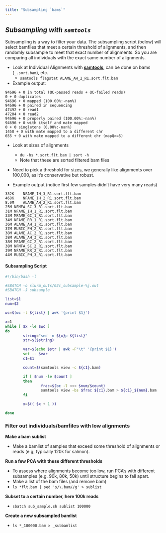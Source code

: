 ```yaml
---
title: "Subsampling `bams`"
---
```


<!-- add link/attach actual subsample script here-->

## *Subsampling with `samtools`*

Subsampling is a way to filter your data. The subsampling script (below) will select bamfiles that meet a certain threshold of alignments, and then randomly subsample to meet that exact number of alignments. So you are comparing all individuals with the exact same number of alignments. 

 - Look at Individual Alignments with **[samtools](http://samtools.sourceforge.net/)**, can be done on bams (`_.sort.bam`), etc.
    - `samtools flagstat ALAME_AH_2_R1.sort.flt.bam`   

 - Example output: 
 
```
94696 + 0 in total (QC-passed reads + QC-failed reads)
0 + 0 duplicates
94696 + 0 mapped (100.00%:-nan%)
94696 + 0 paired in sequencing
47492 + 0 read1
47204 + 0 read2
94696 + 0 properly paired (100.00%:-nan%)
94696 + 0 with itself and mate mapped
0 + 0 singletons (0.00%:-nan%)
1458 + 0 with mate mapped to a different chr
655 + 0 with mate mapped to a different chr (mapQ>=5)
```

 - Look at sizes of alignments
    - `du -hs *.sort.flt.bam | sort -h`
    - Note that these are sorted filtered bam files
 - Need to pick a threshold for sizes, we generally like alignments over 100,000, as it's conservative but robust.

 - Example output (notice first few samples didn't have very many reads)
 
```
332K	NFAME_IH_3_R1.sort.flt.bam
468K	NFAME_IH_2_R1.sort.flt.bam
8.0M	ALAME_AH_2_R1.sort.flt.bam
25M	NFMFA_SC_3_R1.sort.flt.bam
31M	NFAME_IH_1_R1.sort.flt.bam
33M	MFAME_GC_1_R1.sort.flt.bam
34M	NFAME_RR_1_R1.sort.flt.bam
36M	ALAME_AH_1_R1.sort.flt.bam
37M	RUBIC_PH_2_R1.sort.flt.bam
38M	ALAME_AC_2_R1.sort.flt.bam
38M	ALAME_AH_3_R1.sort.flt.bam
38M	MFAME_GC_2_R1.sort.flt.bam
38M	NFMFA_SC_2_R1.sort.flt.bam
39M	NFAME_RR_2_R1.sort.flt.bam
44M	RUBIC_PH_3_R1.sort.flt.bam
```

#### Subsampling Script

```bash

#!/bin/bash -l

#SBATCH -o slurm_outs/02c_subsample-%j.out
#SBATCH -J subsample

list=$1
num=$2

wc=$(wc -l ${list} | awk '{print $1}')

x=1
while [ $x -le $wc ] 
do
        string="sed -n ${x}p ${list}" 
        str=$($string)

        var=$(echo $str | awk -F"\t" '{print $1}')   
        set -- $var
        c1=$1

        count=$(samtools view -c ${c1}.bam)

        if [ $num -le $count ]
        then
                frac=$(bc -l <<< $num/$count)
                samtools view -bs $frac ${c1}.bam > ${c1}_${num}.bam
        fi

        x=$(( $x + 1 ))

done


```

### Filter out individuals/bamfiles with low alignments

**Make a bam sublist**  

  - Make a bamlist of samples that exceed some threshold of alignments or reads (e.g, typically 120k for salmon).

**Run a few PCA with these different thresholds**  

  - To assess where alignments become too low, run PCA's with different subsamples (e.g. 90k, 80k, 50k) until structure begins to fall apart.
  - Make a list of the bam files (and remove bam)
  - `ls *flt.bam | sed 's/\.bam//g' > sublist` 

**Subset to a certain number, here 100k reads**  

   - `sbatch sub_sample.sh sublist 100000`

**Create a new subsampled bamlist**  

   - `ls *_100000.bam > _subbamlist`  